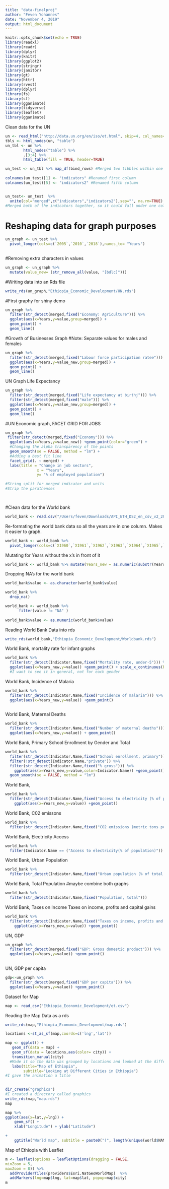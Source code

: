 ```yaml
---
title: "data-finalproj"
author: "Feven Yohannes"
date: "November 4, 2019"
output: html_document
---
```


```r
knitr::opts_chunk$set(echo = TRUE)
library(readxl)
library(readr)
library(dplyr)
library(knitr)
library(ggplot2)
library(stringr)
library(janitor)
library(gt)
library(httr)
library(rvest)
library(dplyr)
library(fs)
library(sf)
library(gganimate)
library(tidyverse)
library(leaflet)
library(gganimate)
```

Clean data for the UN
```r
un <- read_html("http://data.un.org/en/iso/et.html", skip=4, col_names=TRUE)
tbls <- html_nodes(un, "table")
un_tbl <- un %>%
        html_nodes("table") %>%
        .[3:4] %>%
        html_table(fill = TRUE, header=TRUE)

un_test <- un_tbl %>% map_df(bind_rows) #Merged two tibbles within one tibble
  
colnames(un_test)[1] <- "indicators" #Renamed first column
colnames(un_test)[5] <- "indicators2" #Renamed fifth column


un_test<- un_test  %>%
  unite(col="merged",c("indicators","indicators2"),sep="", na.rm=TRUE)
#Merged both of the indicators together, so it could fall under one column.
```

# Reshaping data for graph purposes
```r
un_graph <- un_test %>%
  pivot_longer(cols=c(`2005`,`2010`,`2018`),names_to= "Years") 
  
```

#Removing extra characters in values 
```r
un_graph <- un_graph %>%
  mutate(value_new= (str_remove_all(value, "[bdlc]"))) 
``` 

#Writing data into an Rds file
```r
write_rds(un_graph,"Ethiopia_Economic_Development/UN.rds")
```


#First graphy for shiny demo
```r
un_graph %>%
  filter(str_detect(merged,fixed("Economy: Agriculture"))) %>%
  ggplot(aes(x=Years,y=value,group=merged)) + 
  geom_point() +
  geom_line()
```

#Growth of Businesses Graph 
#Note: Separate values for males and females 
```r
un_graph %>%
  filter(str_detect(merged,fixed("Labour force participation ratee"))) %>%
  ggplot(aes(x=Years,y=value_new,group=merged)) + 
  geom_point() +
  geom_line()
```

UN Graph Life Expectancy 
```r
un_graph %>%
  filter(str_detect(merged,fixed("Life expectancy at birthj"))) %>%
  filter(str_detect(merged,fixed("male"))) %>%
  ggplot(aes(x=Years,y=value_new,group=merged)) + 
  geom_point() +
  geom_line()

```


#UN Economic graph, FACET GRID FOR JOBS
```r
un_graph %>%
 filter(str_detect(merged,fixed("Economy"))) %>%
  ggplot(aes(x=Years,y=value_new)) +geom_point(color="green") +
  #Changing the alpha transparency of the points
  geom_smooth(se = FALSE, method = "lm") +
  #Adding a best fit line
  facet_grid(. ~ merged) +
  labs(title = "Change in job sectors",
              x = "Years",
              y= "% of employed population")

#String split for merged indicator and units
#Strip the parathenses 

   

```

#Clean data for the World bank
```r
world_bank <- read.csv("/Users/feven/Downloads/API_ETH_DS2_en_csv_v2_205341 (5).csv", header = TRUE, sep = ",", na.strings = ".") 

```







Re-formating the world bank data so all the years are in one column. Makes it easier to graph.
```r
world_bank <- world_bank %>%
  pivot_longer(cols=c(`X1960`,`X1961`,`X1962`,`X1963`,`X1964`,`X1965`,`X1966`,`X1967`,`X1968`,`X1969`,`X1970`,`X1971`,`X1972`,`X1973`,`X1974`,`X1975`,`X1976`,`X1977`,`X1978`,`X1979`,`X1980`, `X1981`,`X1982`,`X1983`,`X1984`,`X1985`,`X1986`,`X1987`,`X1988`,`X1989`,`X1990`,`X1991`,`X1992`,`X1993`,`X1994`,`X1995`,`X1996`,`X1997`,`X1998`,`X1999`,`X2000`,`X2001`,`X2002`,`X2003`,`X2004`,`X2005`,`X2006`,`X2007`,`X2008`,`X2009`,`X2010`,`X2011`,`X2012`,`X2013`,`X2014`,`X2015`,`X2016`,`X2017`,`X2018`),names_to= "Years") 
```

Mutating for Years without the x's in front of it
```r
world_bank <- world_bank %>% mutate(Years_new = as.numeric(substr(Years,2,5)))
```

Dropping NA's for the world bank
```r
world_bank$value <- as.character(world_bank$value)

world_bank %>%
  drop_na()
```


```r
world_bank <- world_bank %>%
      filter(value != "NA" )
 
world_bank$value <- as.numeric(world_bank$value)
```

Reading World Bank Data into rds
```r
write_rds(world_bank,"Ethiopia_Economic_Development/Worldbank.rds")
```




World Bank, mortality rate for infant graphs
```r
world_bank %>%
  filter(str_detect(Indicator.Name,fixed("Mortality rate, under-5"))) %>%
  ggplot(aes(x=Years_new,y=value)) +geom_point() + scale_x_continuous(breaks = seq(1970,2018,by = 5)) +scale_x_continuous(breaks = seq(0,244.7,by = 10))   
  #I want to see it in general, not for each gender
```

World Bank, Incidence of Malaria
```r
world_bank %>%
  filter(str_detect(Indicator.Name,fixed("Incidence of malaria"))) %>%
  ggplot(aes(x=Years_new,y=value)) +geom_point()
    
```

World Bank, Maternal Deaths
```r
world_bank %>%
  filter(str_detect(Indicator.Name,fixed("Number of maternal deaths"))) %>%
  ggplot(aes(x=Years_new,y=value)) + geom_point()
```

World Bank, Primary School Enrollment by Gender and Total
```r
world_bank %>%
  filter(str_detect(Indicator.Name,fixed("School enrollment, primary"))) %>%
  filter(!str_detect(Indicator.Name,"private")) %>%
  filter(str_detect(Indicator.Name,fixed("% gross"))) %>%
    ggplot(aes(x=Years_new,y=value,color=Indicator.Name)) +geom_point() +
  geom_smooth(se = FALSE, method = "lm")
```

World Bank, 
```r
world_bank %>%
  filter(str_detect(Indicator.Name,fixed("Access to electricity (% of population)"))) %>%
    ggplot(aes(x=Years_new,y=value)) +geom_point() 
```




World Bank, C02 emissons
```r
world_bank %>%
  filter(str_detect(Indicator.Name,fixed("CO2 emissions (metric tons per capita)")))
```

World Bank, Electricity Access
```r
world_bank %>%
  filter(Indicator.Name == ("Access to electricity(% of population)"))
```
World Bank, Urban Population 
```r
world_bank %>%
  filter(str_detect(Indicator.Name,fixed("Urban population (% of total population)")))
```
World Bank, Total Population #maybe combine both graphs
```r
world_bank %>%
  filter(str_detect(Indicator.Name,fixed("Population, total")))
```

World Bank, Taxes on Income 
Taxes on income, profits and capital gains
```r
world_bank %>%
  filter(str_detect(Indicator.Name,fixed("Taxes on income, profits and capital gains (% of revenue)"))) %>%
    ggplot(aes(x=Years_new,y=value)) +geom_point() 

```



UN, GDP
```r
un_graph %>%
  filter(str_detect(merged,fixed("GDP: Gross domestic product"))) %>%
  ggplot(aes(x=Years,y=value)) +geom_point()
  
```
UN, GDP per capita
```r
gdp<-un_graph %>%
  filter(str_detect(merged,fixed("GDP per capita"))) %>%
  ggplot(aes(x=Years,y=value)) +geom_point()
```

Dataset for Map
```r
map <- read_csv("Ethiopia_Economic_Development/et.csv")
```

Reading the Map Data as a rds
```r
write_rds(map,"Ethiopia_Economic_Development/map.rds")
```


```r
locations <-st_as_sf(map,coords=c('lng','lat')) 

map <- ggplot() +
   geom_sf(data = map) +
   geom_sf(data = locations,aes(color= city)) +
   transition_manual(city)
  #Made it so the data was grouped by locations and looked at the different races 
   labs(title="Map of Ethiopia",
        subtitle="Looking at Different Cities in Ethiopia") 
#I gave the animation a title
   

dir_create("graphics")
#I created a directory called graphics
write_rds(map,"map.rds")
map
```
```r
map %>%
ggplot(aes(x=lat,y=lng)) +
    geom_sf() +
    xlab("Longitude") + ylab("Latitude")

+
    ggtitle("World map", subtitle = paste0("(", length(unique(world$NAME)), " countries)"))
```

Map of Ethiopia with Leaflet
```r

m <- leaflet(options = leafletOptions(dragging = FALSE,
minZoom = 5,
maxZoom = 8)) %>%
  addProviderTiles(providers$Esri.NatGeoWorldMap)  %>% 
  addMarkers(lng=map$lng, lat=map$lat, popup=map$city) 
m
```

